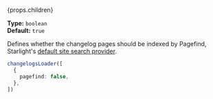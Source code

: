 {props.children}

**Type:** `boolean`  
**Default:** `true`

Defines whether the changelog pages should be indexed by Pagefind, Starlight's [default site search provider](https://starlight.astro.build/reference/configuration/#pagefind).

```ts
changelogsLoader([
  {
    pagefind: false,
  },
])
```
